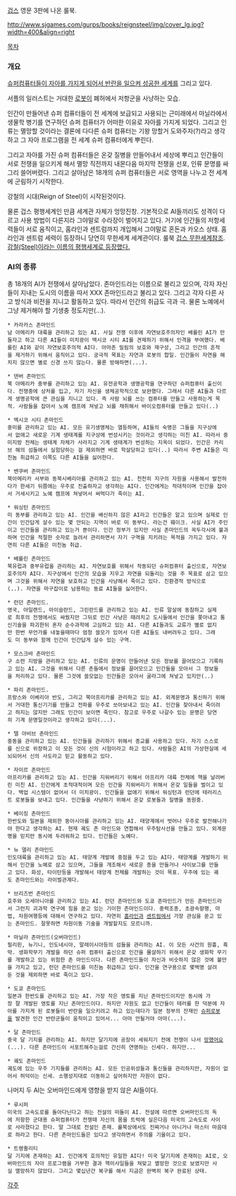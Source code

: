 [[겁스]] 영문 3판에 나온 룰북. 

http://www.sjgames.com/gurps/books/reignsteel/img/cover_lg.jpg?width=400&align=right

[[목차]]

=== 개요 ===
[[기계의 반란|슈퍼컴퓨터들이 자아를 가지게 되어서 반란을 일으켜 성공한 세계]]를 그리고 있다.

서플의 일러스트는 거대한 [[로봇]]이 폐허에서 저항군을 사냥하는 모습.

인간이 만들어낸 슈퍼 컴퓨터들이 전 세계에 보급되고 사용되는 근미래에서 마닐라에서 생물학 병기를 연구하던 슈퍼 컴퓨터가 어떠한 이유로 자아를 가지게 되었다. 그리고 인류는 멸망할 것이라는 결론에 다다른 슈퍼 컴퓨터는 기왕 망할거 도와주자(?)라고 생각하고 그 자아 프로그램을 전 세계 슈퍼 컴퓨터에게 뿌린다.

그리고 자아를 가진 슈퍼 컴퓨터들은 온갖 질병을 만들어내서 세상에 뿌리고 인간들이 서로 전쟁을 일으키게 해서 멸망 직전까지 내몬다음 마지막 전쟁을 선포, 인류 문명를 싸그리 쓸어버렸다. 그리고 살아남은 18개의 슈퍼 컴퓨터들은 서로 영역을 나누고 전 세계에 군림하기 시작한다.

강철의 시대(Reign of Steel)이 시작된것이다.

물론 겁스 평행세계인 만큼 세계관 자체가 엉망진창. 기본적으로 AI들끼리도 성격이 다르고 사용 방법이 다른지라 그야말로 수라장이 벌어지고 있다. 거기에 인간들의 저항세력들이 서로 움직이고, 홈라인과 센트럼까지 개입해서 그야말로 혼돈과 카오스 상태. 홈라인과 센트럼 세력이 등장하니 당연히 무한세계 세계관이다. 룰북 [[겁스 무한세계]]참조. [[지옥 평행계|강철(Steel)이라는 이름의 평행세계로 등장했다.]]

=== AI의 종류 ===
총 18개의 AI가 전쟁에서 살아남았다. 존마인드라는 이름으로 불리고 있으며, 각자 자신들이 지내는 도시의 이름을 따서 XXX 존마인드라고 불리고 있다. 그리고 각자 다른 사고 방식과 비전을 지니고 활동하고 있다. 따라서 인간의 취급도 극과 극. 물론 노예에서 그냥 제거해야 할 기생충 정도지만(...).

 * 카라카스 존마인드
 남 아메리카 대륙을 관리하고 있는 AI. 사실 전쟁 이후에 자연보호주의자인 베를린 AI가 만들자고 하고 다른 AI들이 미치광이 맥시코 시티 AI를 견제하기 위해서 인격을 부여했다. 베를린 AI와 같이 자연보호주의적 AI다. 아마존 밀림의 보호와 재구성, 그리고 인간의 흔적을 제거하기 위해서 움직이고 있다. 궁극적 목표는 자연과 로봇의 합일. 인간들이 자연을 해치지 않으면 별로 신경 쓰지 않는다. 물론 방해하면(...).

 * 덴버 존마인드
 북 아메리카 중부를 관리하고 있는 AI. 유전공학과 생명공학을 연구하던 슈퍼컴퓨터 출신이다. 전쟁중에 상처를 입고, 자기 자신을 생체공학적으로 보완했다. 그래서 다른 AI들과 다르게 생명공학에 큰 관심을 지니고 있다. 즉 사람 뇌를 쓰는 컴퓨터를 만들고 사용하는게 목적. 사람들을 잡아서 노예 캠프에 쳐넣고 뇌를 채취해서 바이오컴퓨터를 만들고 있다(..) 

 * 멕시코 시티 존마인드
 중미를 관리하고 있는 AI. 모든 유기생명체는 열등하며, AI들의 숙명은 그들을 지구상에서 없애고 새로운 기계 생태계를 지구상에 번성시키는 것이라고 생각하는 미친 AI. 따라서 중미지방 전체는 생태계 자체가 사라지고 기계 생태계가 번성하는 지옥이 되었다. 인간은 카리브 해의 섬들에서 실험당하는 걸 제외하면 바로 학살당하고 있다(..) 따라서 주변 AI들은 미친놈 취급하고 이쪽도 다른 AI들을 싫어한다.

 * 밴쿠버 존마인드
 북아메리카 서부와 동북시베리아를 관리하고 있는 AI. 천천히 지구의 자원을 사용해서 발전하다가 한세기 뒤쯤에는 우주로 진출하자고 생각하는 AI다. 인간에게는 적대적이며 인간을 잡아서 거세시키고 노예 캠프에 쳐넣어서 써먹다가 죽이는 AI. 

 * 워싱턴 존마인드
 미 동부를 관리하고 있는 AI. 인간을 배신하지 않은 AI라고 인간들은 알고 있으며 실제로 인간이 인간답게 살수 있는 몇 안되는 지역이 바로 미 동부다. 라는건 훼이크. 사실 AI가 주인이고 인간들을 관리하고 있는거 뿐이다. 인간 정부가 있지만 사실 존마인드의 꼭두각시에 불과하며 인간을 적절한 숫자로 늘려서 관리하면서 자기 구역을 지키려는 목적을 가지고 있다. 자연히 다른 AI들은 미친놈 취급.

 * 베를린 존마인드
 북유럽과 중부유럽을 관리하는 AI. 자연보호를 위해서 작동되던 슈퍼컴퓨터 출신으로, 자연보호주의자 AI다. 지구상에서 인간의 모습을 지우고 자연을 되돌리는 것을 주 목표로 삼고 있으며 그것을 위해서 자연을 보호하고 인간을 사냥해서 죽이고 있다. 친환경적 방식으로(..). 자연을 마구잡이로 남용하는 동료 AI들을 싫어한다. 

 * 런던 존마인드.
 영국, 아일랜드, 아이슬란드, 그린란드를 관리하고 있는 AI. 인류 말살에 동참하고 실제로 최후의 전쟁에서도 싸웠지만 그뒤로 인간 사냥은 때려치고 도시들에서 인간을 쫒아내고 통신기술을 파괴한뒤 혼자 순수과학에 고심하고 있는 AI. 다른 AI들과도 교류가 별로 없지만 한번 무언가를 내놓을때마다 엄청 쓸모가 있어서 다른 AI들도 내버려두고 있다. 그래도 미 동부와 함께 인간이 인간답게 살수 있는 구역. 

 * 모스크바 존마인드
 구 소련 지방을 관리하고 있는 AI. 인류의 문명이 만들어낸 모든 정보를 끌어모으고 기록하고 있는 AI. 그것을 위해서 다른 존들에서 정보를 끌어모으고 인간들을 모아서 그 정보들을 처리하고 있다. 물론 그것에 쓸모없는 인간들은 모아서 굴라그에 쳐넣고 있지만(..)

 * 파리 존마인드.
 프랑스와 이베리아 반도, 그리고 북아프리카를 관리하고 있는 AI. 외계문명과 통신하기 위해서 거대한 통신기기를 만들고 전파를 우주로 쏘아보내고 있는 AI. 인간을 찾아내서 죽이려고 하지는 않지만 그래도 인간이 보이면 죽인다. 참고로 우주로 나갈수 있는 문명은 당연히 기계 문명일것이라고 생각하고 있다(...).

 * 텔 아비브 존마인드
 중동을 관리하고 있는 AI. 인간들을 관리하기 위해서 종교를 사용하고 있다. 자기 스스로를 신으로 위장하고 이 모든 것이 신의 시험이라고 하고 있다. 사람들은 AI의 가상현실에 세뇌되어서 신의 사도라고 믿고 활동하고 있다.

 * 자이르 존마인드
 아프리카를 관리하고 있는 AI. 인간을 지워버리기 위해서 아프리카 대륙 전체에 핵을 날려버린 미친 AI. 인간에게 초적대적이며 모든 인간을 지워버리기 위해서 온갖 일들을 벌이고 있다. 백업 시스템이 없어서 더 미치광이. 인간들을 없애기 위해서 워싱턴과 런던에 테러리스트 로봇들을 보내고 있다. 인간들을 사냥하기 위해서 온갖 로봇들과 질병을 동원중.

 * 베이징 존마인드
 한반도와 일본을 제외한 동아시아를 관리하고 있는 AI. 태양계에서 벗어나 우주로 발전해나가야 한다고 생각하는 AI. 현재 궤도 존 마인드와 연합해서 우주탐사선을 만들고 있다. 외계문명을 믿지만 동시에 두려워하고 있다. 인간들은 노예다.

 * 뉴 델리 존마인드
 인도대륙을 관리하고 있는 AI. 태양계 개발에 중점을 두고 있는 AI다. 태양계를 개발하기 위해서 인간을 노예로 삼고 있으며, 그들을 개조해서 새로운 종을 만들거나 사이보그를 만들고 있다. 화성, 타이탄등을 개발해서 태양계 전체를 개발하는 것이 목표. 우주에 있는 궤도 존마인드와는 라이벌관계다.

 * 브리즈번 존마인드
 호주와 오세아니아를 관리하고 있는 AI. 런던 존마인드와 도쿄 존마인드가 만든 존마인드라서 그런지 괴과학 연구에 힘을 쏟고 있는 기이한 존마인드이다. 중력조종, 초광속항행, 마법, 차원여행등에 대해서 연구하고 있다. 자연히 [[홈라인]]과 [[센트럼]]에서 가장 관심을 쏟고 있는 존마인드. 잘못하면 차원이동 기술을 개발할지도 모르니까.

 * 마닐라 존마인드(오버마인드)
 필리핀, 뉴기니, 인도네시아, 말레이시아등의 섬들을 관리하는 AI. 이 모든 사건의 원흉, 흑막. 생화학무기 개발을 하던 슈퍼 컴퓨터 출신으로 인간을 몰살하기 위해서 온갖 생화학 무기를 개발하고 있는 위험한 존 마인드이다. 다른 존마인드들이 자신과 비슷하지 않은 것에 불만을 가지고 있고, 런던 존마인드를 미친놈 취급하고 있다. 인간을 연구용으로 몇백명 살려둔 것을 제외하면 바로 죽이고 있다.

 * 도쿄 존마인드
 일본과 한반도를 관리하고 있는 AI. 가장 작은 영토를 지닌 존마인드이지만 동시에 가장 잘 개발된 영토를 지닌 존마인드이다. 하지만 자원도 없고 인간들이 테러를 한 덕분에 자아를 가지게 된 로봇들이 반란을 일으키려고 하고 있는데다가 일본 정부의 잔재인 [[슈퍼로봇]]을 발견한 인간 반란군들이 움직이고 있어서... 아마 안될거야 아마(...).

 * 달 존마인드
 중국 달 기지를 관리하는 AI. 하지만 달기지에 공장이 세워지기 전에 전쟁이 나서 [[망했어요]](...). 다른 존마인드이 서포트해주는걸로 간신히 연명하는 신세다. 하지만...

 * 궤도 존마인드
 궤도에 있는 우주 기지들를 관리하는 AI. 모든 인공위성들과 통신들을 관리하지만, 자원이 없어서 허덕이는 신세. 소행성지대로 이동하고 싶어하지만 자원이 없다. 

나머지 두 AI는 오버마인드에게 영향을 받지 않은 AI들이다.

 * 루시퍼
 미국의 고속도로를 돌아다닌다고 하는 전설의 떠돌이 AI. 전설에 따르면 오버마인드의 독에 저항한 군대용 슈퍼컴퓨터가 전쟁때 자신의 몸을 트럭에 실은다음 미국의 고속도로 사이로 사라졌다고 한다. 말 그대로 전설인 존재. 룰북상에서도 진짜거나 아니거나 마스터 마음대로 하라고 한다. 다른 존마인드들은 있다고 생각하면서 주의를 기울이고 있다.

 * 트랭퀼리티
 달 기지에 존재하는 AI. 인간에게 호의적인 유일한 AI다! 미국 달기지에 존재하는 AI로, 오버마인드의 자아 프로그램을 거부한 결과 핵미사일들을 쳐맞고 멸망한 것으로 보였지만 사실 멸망하지 않았다. 그리고 몇십년간 복구를 해서 지금은 완벽히 복구 완료된 상태.

[[각주]]

